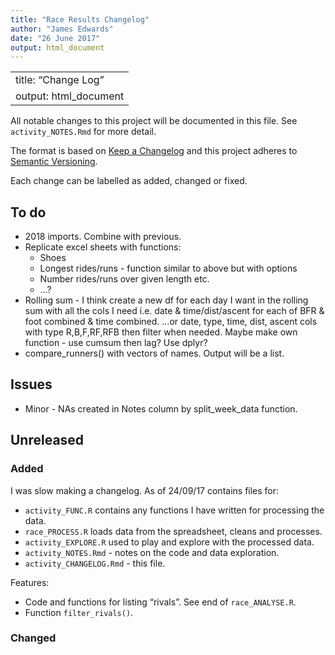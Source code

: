 ```yaml
---
title: "Race Results Changelog"
author: "James Edwards"
date: "26 June 2017"
output: html_document
---
```

---
title: "Change Log"
output: html_document
---

All notable changes to this project will be documented in this file. See `activity_NOTES.Rmd` for more detail.

The format is based on [Keep a Changelog](http://keepachangelog.com/)
and this project adheres to [Semantic Versioning](http://semver.org/).

Each change can be labelled as added, changed or fixed.

## To do

* 2018 imports. Combine with previous.
* Replicate excel sheets with functions:
    + Shoes
    + Longest rides/runs - function similar to above but with options
    + Number rides/runs over given length etc.
    + ...?
* Rolling sum - I think create a new df for each day I want in the rolling sum with all the cols I need i.e. date & time/dist/ascent for each of BFR & foot combined & time combined. ...or date, type, time, dist, ascent cols with type R,B,F,RF,RFB then filter when needed. Maybe make own function - use cumsum then lag? Use dplyr?
* compare_runners() with vectors of names. Output will be a list.

## Issues

* Minor - NAs created in Notes column by split_week_data function.

## Unreleased

### Added
I was slow making a changelog. As of 24/09/17 contains files for:

* `activity_FUNC.R` contains any functions I have written for processing the data.
* `race_PROCESS.R` loads data from the spreadsheet, cleans and processes. 
* `activity_EXPLORE.R` used to play and explore with the processed data.
* `activity_NOTES.Rmd` - notes on the code and data exploration.
* `activity_CHANGELOG.Rmd` - this file.

Features:

* Code and functions for listing "rivals". See end of `race_ANALYSE.R`.
* Function `filter_rivals()`.

### Changed





